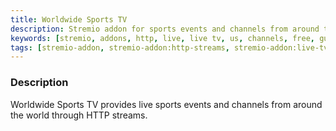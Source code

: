 ```yaml
---
title: Worldwide Sports TV
description: Stremio addon for sports events and channels from around the world
keywords: [stremio, addons, http, live, live tv, us, channels, free, guide, setup, configuration, install, link]
tags: [stremio-addon, stremio-addon:http-streams, stremio-addon:live-tv]
---
```


<StremioAddonButtons id="worldwide-sports-tv" manifest="https://848b3516657c-worldwide-sports-tv.baby-beamup.club/manifest.json"/> 

<h3>Description</h3>

Worldwide Sports TV provides live sports events and channels from around the world through HTTP streams. 
